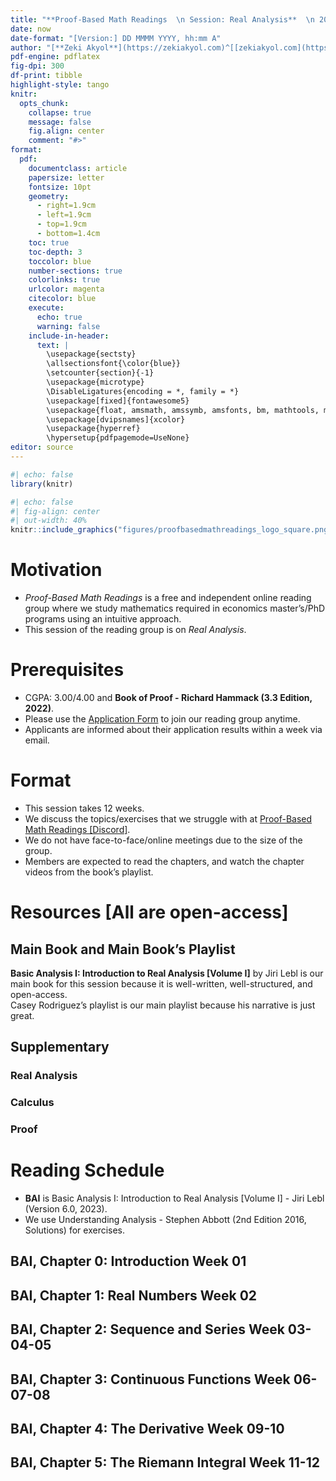 ---
title: "**Proof-Based Math Readings  \n Session: Real Analysis**  \n 2023 Fall"
date: now
date-format: "[Version:] DD MMMM YYYY, hh:mm A"
author: "[**Zeki Akyol**](https://zekiakyol.com)^[[zekiakyol.com](https://zekiakyol.com)]  \n Department of Economics  \n Istanbul Technical University  \n [Click here for the most recent versions of the syllabuses](https://github.com/zekiakyol/proof-based-math-readings)"
pdf-engine: pdflatex
fig-dpi: 300
df-print: tibble
highlight-style: tango
knitr:
  opts_chunk: 
    collapse: true
    message: false
    fig.align: center
    comment: "#>"
format:
  pdf: 
    documentclass: article
    papersize: letter
    fontsize: 10pt
    geometry: 
      - right=1.9cm
      - left=1.9cm
      - top=1.9cm
      - bottom=1.4cm
    toc: true
    toc-depth: 3
    toccolor: blue
    number-sections: true
    colorlinks: true
    urlcolor: magenta
    citecolor: blue
    execute:
      echo: true
      warning: false
    include-in-header: 
      text: |
        \usepackage{sectsty}
        \allsectionsfont{\color{blue}}
        \setcounter{section}{-1}
        \usepackage{microtype}
        \DisableLigatures{encoding = *, family = *}
        \usepackage[fixed]{fontawesome5}
        \usepackage{float, amsmath, amssymb, amsfonts, bm, mathtools, mathastext}
        \usepackage[dvipsnames]{xcolor}
        \usepackage{hyperref}
        \hypersetup{pdfpagemode=UseNone}
editor: source
---

```{r}
#| echo: false
library(knitr)
```

```{r}
#| echo: false
#| fig-align: center
#| out-width: 40%
knitr::include_graphics("figures/proofbasedmathreadings_logo_square.png")
```

\newpage

# Motivation 

- *Proof-Based Math Readings* is a free and independent online reading group where we study mathematics required in economics master's/PhD programs using an intuitive approach.
- This session of the reading group is on *Real Analysis*.

# Prerequisites

- CGPA: 3.00/4.00 and **Book of Proof - Richard Hammack (3.3 Edition, 2022)**.
- Please use the [\faLink Application Form](https://docs.google.com/forms/d/e/1FAIpQLSf3OxwYuAwiDXMVTCQ_x3FTtKnHmRRkl_SXlpdfqTDty06PxQ/viewform) to join our reading group anytime.
- Applicants are informed about their application results within a week via email.

# Format

- This session takes 12 weeks.
- We discuss the topics/exercises that we struggle with at [\faDiscord Proof-Based Math Readings \[Discord\]](https://discord.com).
- We do not have face-to-face/online meetings due to the size of the group.
- Members are expected to read the chapters, and watch the chapter videos from the book's playlist.

# Resources [All are open-access]

## Main Book and Main Book's Playlist

**Basic Analysis I: Introduction to Real Analysis [Volume I]** by Jiri Lebl is our main book for this session because it is well-written, well-structured, and open-access.  
Casey Rodriguez's playlist is our main playlist because his narrative is just great.

\begin{itemize}
  \item[\faBook] \href{https://www.jirka.org/ra}{Basic Analysis I: Introduction to Real Analysis [Volume I] - Jiri Lebl (Version 6.0, 2023)}
  \item[\faYoutube] \href{https://www.youtube.com/playlist?list=PLUl4u3cNGP61O7HkcF7UImpM0cR_L2gSw}{Real Analysis - Casey Rodriguez (2020, Companion playlist to the main book)}
  \item[\faBook] \href{https://ocw.mit.edu/courses/18-100a-real-analysis-fall-2020/resources/mit18_100af20_lec_full2/}{Real Analysis - Casey Rodriguez (2020, Companion notes to the main book)}
\end{itemize}

## Supplementary

### Real Analysis

\begin{itemize}
  \item[\faYoutube] \href{https://www.youtube.com/playlist?list=PL22w63XsKjqxqaF-Q7MSyeSG1W1_xaQoS}{Real Analysis - Michael Penn (2021)}
  \item[\faYoutube] \href{https://www.youtube.com/playlist?list=PLztBpqftvzxWo4HxUYV58ENhxHV32Wxli}{Real Analysis - Wrath of Math (2023)}
  \item[\faYoutube] \href{https://www.youtube.com/playlist?list=PLysi2xmniDSzz6xT7IzOifpoexeKccThh}{Understanding Analysis - Stephen Abbott (2nd Edition 2016, Playlist by Marc Renault)}
  \item[\faBook] \href{https://uli.rocks/abbott}{Understanding Analysis - Stephen Abbott (2nd Edition 2016, Solutions by Ulisse Mini, Jesse Liby)}
  \item[\faYoutube] \href{https://www.youtube.com/playlist?list=PLUl4u3cNGP613ULTyHAqz04niYf722x7S}{Introduction To Metric Spaces - Paige Bright (2023)}
\end{itemize}

### Calculus

\begin{itemize}
  \item[\faYoutube] \href{https://www.youtube.com/playlist?list=PLZHQObOWTQDMsr9K-rj53DwVRMYO3t5Yr}{Essence of Calculus - 3Blue1Brown (2023)}
  \item[\faBook\faYoutube] \href{https://ocw.mit.edu/courses/18-01-single-variable-calculus-fall-2006}{Single Variable Calculus - David Jerison (2006)} and \href{https://ocw.mit.edu/courses/18-02-multivariable-calculus-fall-2007}{Multi Variable Calculus - Denis Auroux (2007)}
  \item[\faCalculator] \href{https://www.geogebra.org/m/f08hfjvx}{Sequences and Series Calculator - Geogebra} and \href{https://www.geogebra.org/graphing}{Function Graph - Geogebra}
\end{itemize}

### Proof

\begin{itemize}
  \item[\faBook] \href{https://www.people.vcu.edu/~rhammack/BookOfProof/}{Book of Proof - Richard Hammack (3.3 Edition, 2022)}
  \item[\faYoutube] \href{https://www.youtube.com/@jeremy9959/playlists?view=50&sort=dd&shelf_id=5}{Book of Proof - Richard Hammack (3.3 Edition, 2022, Companion playlist by Jeremy Teitelbaum, Chapter 1-12)}
  \item[\faYoutube] \href{https://www.youtube.com/playlist?list=PLVMgvCDIRy1x00m7Oo9XzEkDDACeEK_m-}{Book of Proof - Richard Hammack (3.3 Edition, 2022, Companion playlist by Michael Penn, Chapter 1-14)}
\end{itemize}

\newpage

# Reading Schedule

- **BAI** is Basic Analysis I: Introduction to Real Analysis [Volume I] - Jiri Lebl (Version 6.0, 2023).
- We use Understanding Analysis - Stephen Abbott (2nd Edition 2016, Solutions) for exercises.

::: {.callout-tip icon=false}
## **\faBook BAI, Chapter 0: Introduction \hfill Week 01 \faCalendar* **

\begin{itemize}
  \item[] List of Notation (Page 309-312)
  \item[] \textbf{0.1} About this book
  \item[] \textbf{0.2} About analysis
  \item[] \textbf{0.3} Basic set theory
\end{itemize}
:::

::: {.callout-tip icon=false}
## **\faBook BAI, Chapter 1: Real Numbers \hfill Week 02 \faCalendar* **

\begin{itemize}
  \item[] \textbf{1.1} Basic properties
  \item[] \textbf{1.2} The set of real numbers
  \item[] \textbf{1.3} Absolute value and bounded functions
  \item[] \textbf{1.4} Intervals and the size of $\mathbb{R}$
\end{itemize}
:::

::: {.callout-tip icon=false}
## **\faBook BAI, Chapter 2: Sequence and Series \hfill Week 03-04-05 \faCalendar* **

\begin{itemize}
  \item[] \textbf{2.1} Sequences and limits
  \item[] \textbf{2.2} Facts about limits of sequences
  \item[] \textbf{2.3} Limit superior, limit inferior, and Bolzano-Weierstrass
  \item[] \textbf{2.4} Cauchy sequences
  \item[] \textbf{2.5} Series
\end{itemize}
:::

::: {.callout-tip icon=false}
## **\faBook BAI, Chapter 3: Continuous Functions \hfill Week 06-07-08 \faCalendar* **

\begin{itemize}
  \item[] \textbf{3.1} Limits of functions
  \item[] \textbf{3.2} Continuous functions
  \item[] \textbf{3.3} Extreme and intermediate value theorems
  \item[] \textbf{3.4} Uniform continuity
\end{itemize}
:::

::: {.callout-tip icon=false}
## **\faBook BAI, Chapter 4: The Derivative \hfill Week 09-10 \faCalendar* **

\begin{itemize}
  \item[] \textbf{4.1} The derivative
  \item[] \textbf{4.2} Mean value theorem
  \item[] \textbf{4.3} Taylor's theorem
\end{itemize}
:::

::: {.callout-tip icon=false}
## **\faBook BAI, Chapter 5: The Riemann Integral \hfill Week 11-12 \faCalendar* **

\begin{itemize}
  \item[] \textbf{5.1} The Riemann integral
  \item[] \textbf{5.2} Properties of the integral
  \item[] \textbf{5.3} Fundamental theorem of calculus
\end{itemize}
:::
